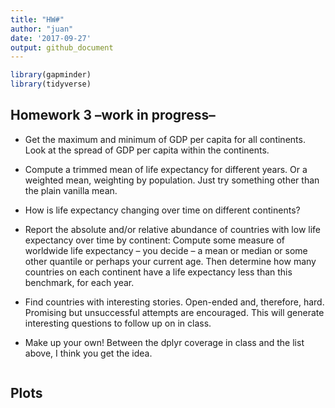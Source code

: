 ```yaml
---
title: "HW#"
author: "juan"
date: '2017-09-27'
output: github_document
---
```


```r
library(gapminder)
library(tidyverse)
```

## Homework 3 --work in progress--
+ Get the maximum and minimum of GDP per capita for all continents.
Look at the spread of GDP per capita within the continents.
+ Compute a trimmed mean of life expectancy for different years. Or a weighted mean, weighting by population. Just try something other than the plain vanilla mean.

+ How is life expectancy changing over time on different continents?

+ Report the absolute and/or relative abundance of countries with low life expectancy over time by continent: Compute some measure of worldwide life expectancy – you decide – a mean or median or some other quantile or perhaps your current age. Then determine how many countries on each continent have a life expectancy less than this benchmark, for each year.

+ Find countries with interesting stories. Open-ended and, therefore, hard. Promising but unsuccessful attempts are encouraged. This will generate interesting questions to follow up on in class.

+ Make up your own! Between the dplyr coverage in class and the list above, I think you get the idea.


```r

```

##  Plots



```r

```


